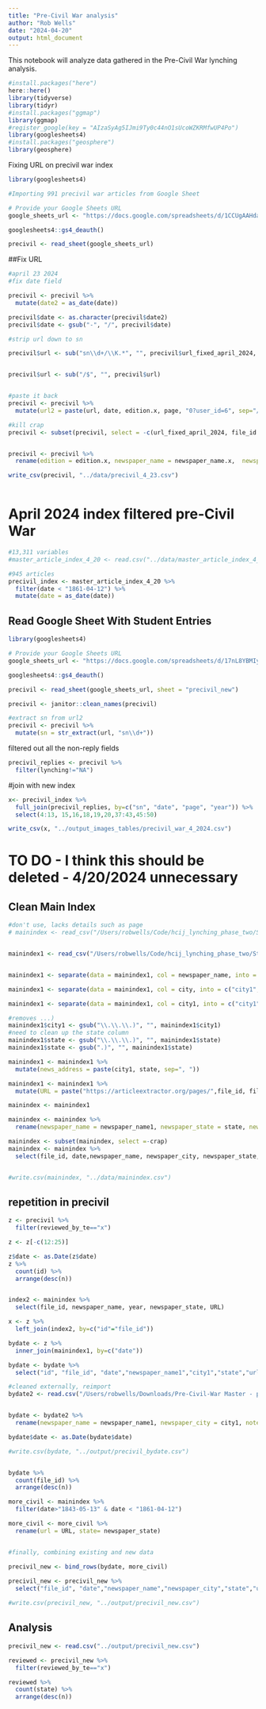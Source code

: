 ```yaml
---
title: "Pre-Civil War analysis"
author: "Rob Wells"
date: "2024-04-20"
output: html_document
---
```

This notebook will analyze data gathered in the Pre-Civil War lynching analysis.

```r
#install.packages("here")
here::here()
library(tidyverse)
library(tidyr)
#install.packages("ggmap")
library(ggmap)
#register_google(key = "AIzaSyAg5IJmi9Ty0c44nO1sUcoWZKRMfwUP4Po")
library(googlesheets4)
#install.packages("geosphere")
library(geosphere)
```

Fixing URL on precivil war index
```r

library(googlesheets4)

#Importing 991 precivil war articles from Google Sheet

# Provide your Google Sheets URL
google_sheets_url <- "https://docs.google.com/spreadsheets/d/1CCUgAAHdaYbd0dHOvJUqfCJsZk29_zYgJd3zGVwY53I/edit?usp=sharing"

googlesheets4::gs4_deauth()

precivil <- read_sheet(google_sheets_url)


```

##Fix URL
```r
#april 23 2024
#fix date field

precivil <- precivil %>% 
  mutate(date2 = as_date(date))

precivil$date <- as.character(precivil$date2)
precivil$date <- gsub("-", "/", precivil$date)

#strip url down to sn

precivil$url <- sub("sn\\d+/\\K.*", "", precivil$url_fixed_april_2024, perl = TRUE)


precivil$url <- sub("/$", "", precivil$url)


#paste it back
precivil <- precivil %>% 
  mutate(url2 = paste(url, date, edition.x, page, "0?user_id=6", sep="/")) 

#kill crap
precivil <- subset(precivil, select = -c(url_fixed_april_2024, file_id.y, newspaper_name.y, file_id.x, url))


precivil <- precivil %>% 
  rename(edition = edition.x, newspaper_name = newspaper_name.x,  newspaper_city = newspaper_city.y, url_final = url2) 

write_csv(precivil, "../data/precivil_4_23.csv")



```






# April 2024 index filtered pre-Civil War

```r
#13,311 variables
#master_article_index_4_20 <- read.csv("../data/master_article_index_4_20.csv")  

#945 articles
precivil_index <- master_article_index_4_20 %>% 
  filter(date < "1861-04-12") %>% 
  mutate(date = as_date(date))


```



## Read Google Sheet With Student Entries
```r
library(googlesheets4)

# Provide your Google Sheets URL
google_sheets_url <- "https://docs.google.com/spreadsheets/d/17nL8YBMIys7iJI1eeufiCpI1Plpmid2FSd6zuti5iSk/edit#gid=1208290507"

googlesheets4::gs4_deauth()

precivil <- read_sheet(google_sheets_url, sheet = "precivil_new")

precivil <- janitor::clean_names(precivil)

#extract sn from url2
precivil <- precivil %>% 
  mutate(sn = str_extract(url, "sn\\d+"))
```

filtered out all the non-reply fields
```r
precivil_replies <- precivil %>% 
  filter(lynching!="NA")
```


#join with new index
```r
x<- precivil_index %>% 
  full_join(precivil_replies, by=c("sn", "date", "page", "year")) %>% 
  select(4:13, 15,16,18,19,20,37:43,45:50)

write_csv(x, "../output_images_tables/precivil_war_4_2024.csv")


```


# TO DO - I think this should be deleted - 4/20/2024 unnecessary

## Clean Main Index
```r
#don't use, lacks details such as page
# mainindex <- read_csv("/Users/robwells/Code/hcij_lynching_phase_two/Storage_Older_Versions/webapp_db_2023-09-24.csv")


mainindex1 <- read_csv("/Users/robwells/Code/hcij_lynching_phase_two/Storage_Older_Versions/webapp_db_2023-09-24__ORIGINALS_ONLY.csv")


mainindex1 <- separate(data = mainindex1, col = newspaper_name, into = c("newspaper_name1","city"), sep = "[(]", extra ="merge", fill = "right") 

mainindex1 <- separate(data = mainindex1, col = city, into = c("city1","state"), sep = ",", extra ="merge", fill = "right") 

mainindex1 <- separate(data = mainindex1, col = city1, into = c("city1","crap"), sep = "\\[")

#removes ...)
mainindex1$city1 <- gsub("\\.\\.\\.)", "", mainindex1$city1)
#need to clean up the state column
mainindex1$state <- gsub("\\.\\.\\.)", "", mainindex1$state)
mainindex1$state <- gsub(".)", "", mainindex1$state)

mainindex1 <- mainindex1 %>% 
  mutate(news_address = paste(city1, state, sep=", "))

mainindex1 <- mainindex1 %>% 
  mutate(URL = paste("https://articleextractor.org/pages/",file_id, filepath,"0?user_id=6", sep="/"))

mainindex <- mainindex1

mainindex <- mainindex %>% 
  rename(newspaper_name = newspaper_name1, newspaper_state = state, newspaper_city = city1)

mainindex <- subset(mainindex, select =-crap) 
mainindex <- mainindex %>% 
  select(file_id, date,newspaper_name, newspaper_city, newspaper_state, URL, sn, page, year, month, day, edition, news_address, has_article_highlights, last_modified, num_annotations, flag_irrelevant, flag_bad_layout, flag_other, last_modified_by, last_modified_by_name)


#write.csv(mainindex, "../data/mainindex.csv")

```

## repetition in precivil
```r
z <- precivil %>% 
  filter(reviewed_by_te=="x")

z <- z[-c(12:25)]

z$date <- as.Date(z$date)
z %>% 
  count(id) %>% 
  arrange(desc(n))



```


```r
index2 <- mainindex %>% 
  select(file_id, newspaper_name, year, newspaper_state, URL)

x <- z %>% 
  left_join(index2, by=c("id"="file_id"))

bydate <- z %>% 
  inner_join(mainindex1, by=c("date"))

bydate <- bydate %>% 
  select("id", "file_id", "date","newspaper_name1","city1","state","url", "news_address", "page", "lynching","attempted_y_n","similar_coverage_y_n","reviewed_by_te", "notes_from_te","notes.y","rsw_questions","year","edition","num_annotations")

#cleaned externally, reimport
bydate2 <- read.csv("/Users/robwells/Downloads/Pre-Civil-War Master - precivil_bydate.csv")


bydate <- bydate2 %>% 
  rename(newspaper_name = newspaper_name1, newspaper_city = city1, notes = notes.y)

bydate$date <- as.Date(bydate$date)

#write.csv(bydate, "../output/precivil_bydate.csv")



```

```r

bydate %>% 
  count(file_id) %>% 
  arrange(desc(n))


```

```r
more_civil <- mainindex %>% 
  filter(date>"1843-05-13" & date < "1861-04-12")

more_civil <- more_civil %>% 
  rename(url = URL, state= newspaper_state)


#finally, combining existing and new data

precivil_new <- bind_rows(bydate, more_civil)
  
precivil_new <- precivil_new %>% 
  select("file_id", "date","newspaper_name","newspaper_city","state","url", "news_address", "page", "lynching","attempted_y_n","similar_coverage_y_n","reviewed_by_te", "notes_from_te","notes","rsw_questions","year","edition","num_annotations", "bad_id", "last_modified_by_name")

#write.csv(precivil_new, "../output/precivil_new.csv")
```

## Analysis

```r
precivil_new <- read.csv("../output/precivil_new.csv")

reviewed <- precivil_new %>% 
  filter(reviewed_by_te=="x")

reviewed %>% 
  count(state) %>% 
  arrange(desc(n))


```

